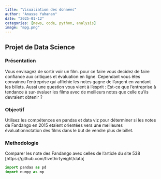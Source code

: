 ```yaml
---
title: "Visualiation des données"
author: "Anasse Yahanan"
date: "2025-01-12"
categories: [news, code, python, analysis]
image: "mpg.png"
---
```



## Projet de Data Science

### Présentation

Vous envisagez de sortir voir un film. pour ce faire vous decidez de faire confiance aux critiques et évaluation en ligne. Cependant vous êtes convaincu l'entreprise qui affichie les notes gagne de l'argent en vandant les billets.
Aussi une question vous vient à l'esprit : 
Est-ce que l'entreprise à tendance à sur-évaluer les films avec de meilleurs notes que celle qu'ils devraient obtenir ?

### Objectif 
Utilisez les compétences en pandas et data viz pour déterminer si les notes de Fandango en 2015 etaient orientées vers une meilleures évaluationnotation des films dans le but de vendre plus de billet. 

### Methodologie 

Comparer les note des Fandango avec celles de l'article du site 538 [https://github.com/fivethirtyeight/data]


```python
import pandas as pd
import numpy as np
```

